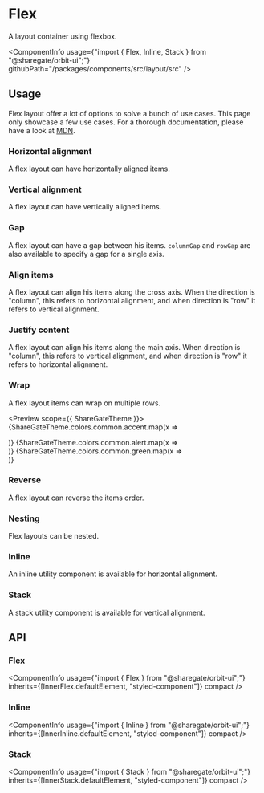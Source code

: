 
<Meta
    title="Components/Flex"
    id="flex"
/>

# Flex

<Tagline>A layout container using flexbox.</Tagline>

<ComponentInfo
    usage={"import { Flex, Inline, Stack } from \"@sharegate/orbit-ui\";"}
    githubPath="/packages/components/src/layout/src"
/>

## Usage

Flex layout offer a lot of options to solve a bunch of use cases. This page only showcase a few use cases. For a thorough documentation, please have a look at [MDN](https://developer.mozilla.org/en-US/docs/Learn/CSS/CSS_layout/Flexbox).

### Horizontal alignment

A flex layout can have horizontally aligned items.

<Preview>
    <Story name="horizontal">
        <Flex direction="row" gap={2}>
            <Div backgroundColor="accent-5" width={9} height={9} />
            <Div backgroundColor="alert-5" width={9} height={9} />
            <Div backgroundColor="green-5" width={9} height={9} />
        </Flex>
    </Story>
</Preview>

### Vertical alignment

A flex layout can have vertically aligned items.

<Preview>
    <Story name="vertical">
        <Flex direction="column" gap={2}>
            <Div backgroundColor="accent-5" width={9} height={9} />
            <Div backgroundColor="alert-5" width={9} height={9} />
            <Div backgroundColor="green-5" width={9} height={9} />
        </Flex>
    </Story>
</Preview>

### Gap

A flex layout can have a gap between his items. `columnGap` and `rowGap` are also available to specify a gap for a single axis.

<Preview>
    <Story name="gap">
        <Flex direction="row" gap={2}>
            <Div backgroundColor="accent-5" width={9} height={9} />
            <Div backgroundColor="alert-5" width={9} height={9} />
            <Div backgroundColor="green-5" width={9} height={9} />
        </Flex>
    </Story>
</Preview>

### Align items

A flex layout can align his items along the cross axis. When the direction is "column", this refers to horizontal alignment, and when direction is "row" it refers to vertical alignment.

<Preview>
    <Story name="align items">
        <Flex alignItems="center" direction="column" gap={2}>
            <Div backgroundColor="accent-5" width={9} height={9} />
            <Div backgroundColor="alert-5" width={9} height={9} />
            <Div backgroundColor="green-5" width={9} height={9} />
        </Flex>
    </Story>
</Preview>

### Justify content

A flex layout can align his items along the main axis. When direction is "column", this refers to vertical alignment, and when direction is "row" it refers to horizontal alignment.

<Preview>
    <Story name="justify content">
        <Flex justifyContent="center" gap={2}>
            <Div backgroundColor="accent-5" width={9} height={9} />
            <Div backgroundColor="alert-5" width={9} height={9} />
            <Div backgroundColor="green-5" width={9} height={9} />
        </Flex>
    </Story>
</Preview>

### Wrap

A flex layout items can wrap on multiple rows.

<Preview scope={{ ShareGateTheme }}>
    <Story name="wrap">
        <Flex wrap="wrap" gap={1} width={18}>
            {ShareGateTheme.colors.common.accent.map(x => <Div backgroundColor={x} width={6} height={6} key={x} />)}
            {ShareGateTheme.colors.common.alert.map(x => <Div backgroundColor={x} width={6} height={6} key={x} />)}
            {ShareGateTheme.colors.common.green.map(x => <Div backgroundColor={x} width={6} height={6} key={x} />)}
        </Flex>
    </Story>
</Preview>

### Reverse

A flex layout can reverse the items order.

<Preview>
    <Story name="reverse">
        <Flex reverse gap={2}>
            <Div backgroundColor="accent-5" width={9} height={9} />
            <Div backgroundColor="alert-5" width={9} height={9} />
            <Div backgroundColor="green-5" width={9} height={9} />
        </Flex>
    </Story>
</Preview>

### Nesting

Flex layouts can be nested.

<Preview>
    <Story name="nesting">
        <Flex gap={4}>
            <Flex gap={2}>
                <Div backgroundColor="accent-5" width={9} height={9} />
                <Div backgroundColor="accent-5" width={9} height={9} />
            </Flex>
            <Flex direction="column" gap={2}>
                <Div backgroundColor="alert-5" width={9} height={9} />
                <Div backgroundColor="alert-5" width={9} height={9} />
            </Flex>
            <Flex gap={2}>
                <Div backgroundColor="green-5" width={9} height={9} />
                <Div backgroundColor="green-5" width={9} height={9} />
            </Flex>
        </Flex>
    </Story>
</Preview>

### Inline

An inline utility component is available for horizontal alignment.

<Preview>
    <Story name="inline">
        <Inline>
            <Div backgroundColor="accent-5" width={9} height={9} />
            <Div backgroundColor="alert-5" width={9} height={9} />
            <Div backgroundColor="green-5" width={9} height={9} />
        </Inline>
    </Story>
</Preview>

### Stack

A stack utility component is available for vertical alignment.

<Preview>
    <Story name="stack">
        <Stack>
            <Div backgroundColor="accent-5" width={9} height={9} />
            <Div backgroundColor="alert-5" width={9} height={9} />
            <Div backgroundColor="green-5" width={9} height={9} />
        </Stack>
    </Story>
</Preview>

## API

### Flex

<ComponentInfo
    usage={"import { Flex } from \"@sharegate/orbit-ui\";"}
    inherits={[InnerFlex.defaultElement, "styled-component"]}
    compact
/>

<ArgsTable of={InnerFlex} sort="alpha" />

### Inline

<ComponentInfo
    usage={"import { Inline } from \"@sharegate/orbit-ui\";"}
    inherits={[InnerInline.defaultElement, "styled-component"]}
    compact
/>

<ArgsTable of={InnerInline} sort="alpha" />

### Stack

<ComponentInfo
    usage={"import { Stack } from \"@sharegate/orbit-ui\";"}
    inherits={[InnerStack.defaultElement, "styled-component"]}
    compact
/>

<ArgsTable of={InnerStack} sort="alpha" />
